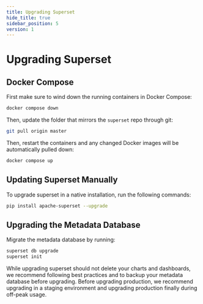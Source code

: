 ```yaml
---
title: Upgrading Superset
hide_title: true
sidebar_position: 5
version: 1
---
```


# Upgrading Superset

## Docker Compose

First make sure to wind down the running containers in Docker Compose:

```bash
docker compose down
```

Then, update the folder that mirrors the `superset` repo through git:

```bash
git pull origin master
```

Then, restart the containers and any changed Docker images will be automatically pulled down:

```bash
docker compose up
```

## Updating Superset Manually

To upgrade superset in a native installation, run the following commands:

```bash
pip install apache-superset --upgrade
```

## Upgrading the Metadata Database

Migrate the metadata database by running:

```bash
superset db upgrade
superset init
```

While upgrading superset should not delete your charts and dashboards, we recommend following best
practices and to backup your metadata database before upgrading. Before upgrading production, we
recommend upgrading in a staging environment and upgrading production finally during off-peak usage.
